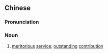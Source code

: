{{also|勋绩}}
==Chinese==
{{zh-forms|s=勋绩|t2=勳績}}

===Pronunciation===
{{zh-pron
|m=xūn績
|c=fan1 zik1
|mn=xm:hun-chek
|cat=n
}}

===Noun===
{{zh-noun}}

# [[meritorious]] [[service]]; [[outstanding]] [[contribution]]